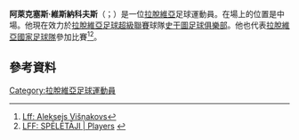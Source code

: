 '''阿萊克塞斯·維斯納科夫斯'''（{{lang-lv|Aleksejs Višņakovs}}；{{bd|1984年|2月3日}}）是一位[[拉脫維亞|拉脫維亞]]足球運動員。在場上的位置是中場。他現在效力於[[拉脫維亞足球超級聯賽|拉脫維亞足球超級聯賽]]球隊[[史干圖足球俱樂部|史干圖足球俱樂部]]。他也代表[[拉脫維亞國家足球隊|拉脫維亞國家足球隊]]參加比賽<ref>[http://www.lff.lv/lv/aizlase/speletaji/visnakovs/ Lff: Aleksejs Višņakovs<!-- Bot generated title -->]</ref><ref>[http://www.lff.lv/lv/aizlase/speletaji/ LFF: SPĒLĒTĀJI | Players<!-- Bot generated title -->] {{webarchive|url=https://web.archive.org/web/20080212161912/http://www.lff.lv/lv/aizlase/speletaji/ |date=2008-02-12 }}</ref>。
==參考資料==
{{Reflist}}

{{DEFAULTSORT: Višņakovs, Aleksejs}}
[[Category:拉脫維亞足球運動員|Category:拉脫維亞足球運動員]]